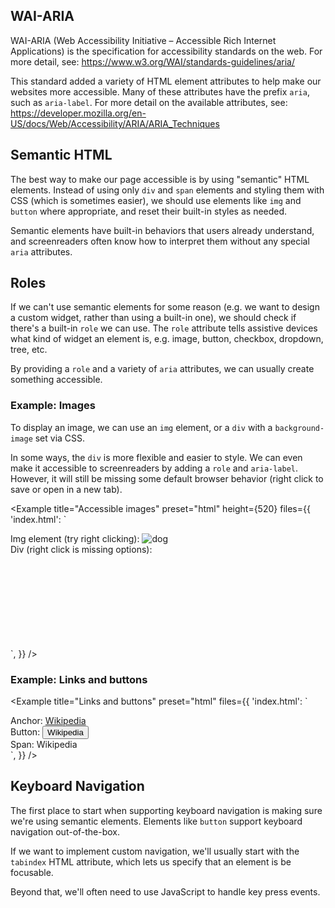 ## WAI-ARIA

WAI-ARIA (Web Accessibility Initiative – Accessible Rich Internet Applications) is the specification for accessibility standards on the web. For more detail, see: https://www.w3.org/WAI/standards-guidelines/aria/

This standard added a variety of HTML element attributes to help make our websites more accessible. Many of these attributes have the prefix `aria`, such as `aria-label`. For more detail on the available attributes, see:
https://developer.mozilla.org/en-US/docs/Web/Accessibility/ARIA/ARIA_Techniques

## Semantic HTML

The best way to make our page accessible is by using "semantic" HTML elements. Instead of using only `div` and `span` elements and styling them with CSS (which is sometimes easier), we should use elements like `img` and `button` where appropriate, and reset their built-in styles as needed.

Semantic elements have built-in behaviors that users already understand, and screenreaders often know how to interpret them without any special `aria` attributes.

## Roles

If we can't use semantic elements for some reason (e.g. we want to design a custom widget, rather than using a built-in one), we should check if there's a built-in `role` we can use. The `role` attribute tells assistive devices what kind of widget an element is, e.g. image, button, checkbox, dropdown, tree, etc.

By providing a `role` and a variety of `aria` attributes, we can usually create something accessible.

### Example: Images

To display an image, we can use an `img` element, or a `div` with a `background-image` set via CSS.

In some ways, the `div` is more flexible and easier to style. We can even make it accessible to screenreaders by adding a `role` and `aria-label`. However, it will still be missing some default browser behavior (right click to save or open in a new tab).

<Example
  title="Accessible images"
  preset="html"
  height={520}
  files={{
    'index.html': `<!DOCTYPE html>
<html lang="en">
  <head>
    <title>My Title</title>
    <style>
      #dog {
        width: 200px;
        height: 150px;
        background-image: url("https://picsum.photos/id/237/200/150");
      }
    </style>
  </head>
  <body>
    <div>
      Img element (try right clicking):
      <img alt="dog" src="https://picsum.photos/id/237/200/150">
    </div>
    <div>
      Div (right click is missing options):
      <div id="dog" role="img" aria-label="dog" />
    </div>
  </body>
</html>`,
  }}
/>

### Example: Links and buttons

<Example
  title="Links and buttons"
  preset="html"
  files={{
    'index.html': `<!DOCTYPE html>
<html lang="en">
  <head>
    <title>My Title</title>
  </head>
  <body>
    <div>
      Anchor: <a href="https://www.wikipedia.com">Wikipedia</a>
    </div>
    <div>
      <!-- Lose ability to command click, right click, etc -->
      Button: <button>Wikipedia</button>
    </div>
    <div>
      <!-- Lose abililty to focus -->
      Span: <span>Wikipedia</span>
    </div>
    <script>
      document.querySelectorAll('button, span').forEach(element => {
        element.onclick = () => {
          location.href = 'https://www.wikipedia.com'
        }
      })
    </script>
  </body>
</html>`,
  }}
/>

## Keyboard Navigation

The first place to start when supporting keyboard navigation is making sure we're using semantic elements. Elements like `button` support keyboard navigation out-of-the-box.

If we want to implement custom navigation, we'll usually start with the `tabindex` HTML attribute, which lets us specify that an element is be focusable.

Beyond that, we'll often need to use JavaScript to handle key press events.
